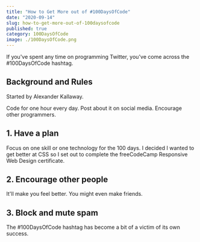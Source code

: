 ---
title: "How to Get More out of #100DaysOfCode"
date: "2020-09-14"
slug: how-to-get-more-out-of-100daysofcode
published: true
category: 100DaysOfCode
image: ./100DaysOfCode.png
---

If you've spent any time on programming Twitter, you've come across the #100DaysOfCode hashtag.

## Background and Rules

Started by Alexander Kallaway.

Code for one hour every day.
Post about it on social media.
Encourage other programmers.

## 1. Have a plan

Focus on one skill or one technology for the 100 days. I decided I wanted to get better at CSS so I set out to complete the freeCodeCamp Responsive Web Design certificate.

## 2. Encourage other people

It'll make you feel better. You might even make friends.

## 3. Block and mute spam

The #100DaysOfCode hashtag has become a bit of a victim of its own success.
